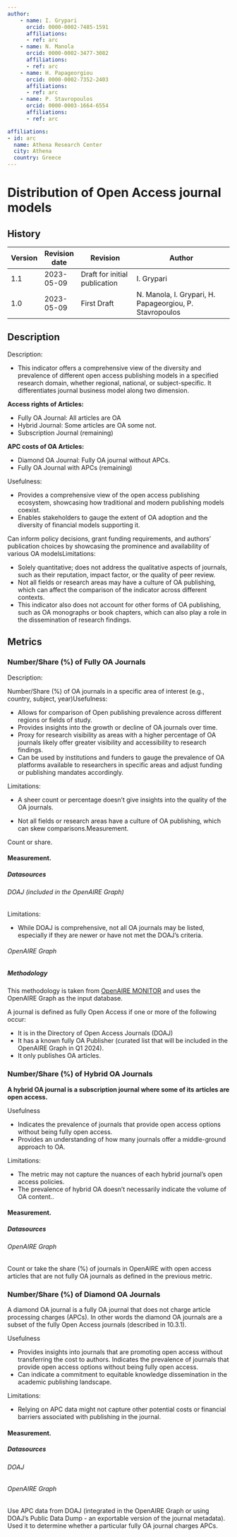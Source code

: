 ```yaml
---
author:
    - name: I. Grypari
      orcid: 0000-0002-7485-1591
      affiliations:
      - ref: arc
    - name: N. Manola
      orcid: 0000-0002-3477-3082
      affiliations:
      - ref: arc
    - name: H. Papageorgiou
      orcid: 0000-0002-7352-2403
      affiliations:
      - ref: arc
    - name: P. Stavropoulos
      orcid: 0000-0003-1664-6554
      affiliations:
      - ref: arc

affiliations:
- id: arc
  name: Athena Research Center
  city: Athena
  country: Greece
---
```


# Distribution of Open Access journal models {#open-access-journals .unnumbered}

::: {}

## History

| Version | Revision date | Revision                      | Author                                                  |
|---------|---------------|-------------------------------|---------------------------------------------------------|
| 1.1     | 2023-05-09    | Draft for initial publication | I. Grypari                                              |
| 1.0     | 2023-05-09    | First Draft                   | N. Manola, I. Grypari, H. Papageorgiou, P. Stavropoulos |

:::

## Description

Description:

-   This indicator offers a comprehensive view of the diversity and prevalence of different open access publishing models in a specified research domain, whether regional, national, or subject-specific. It differentiates journal business model along two dimension.

**Access rights of Articles:**

-   Fully OA Journal: All articles are OA
-   Hybrid Journal: Some articles are OA some not.
-   Subscription Journal (remaining)

**APC costs of OA Articles:**

-   Diamond OA Journal: Fully OA journal without APCs.
-   Fully OA Journal with APCs (remaining)

Usefulness:

-   Provides a comprehensive view of the open access publishing ecosystem, showcasing how traditional and modern publishing models coexist.
-   Enables stakeholders to gauge the extent of OA adoption and the diversity of financial models supporting it.

Can inform policy decisions, grant funding requirements, and authors' publication choices by showcasing the prominence and availability of various OA modelsLimitations:

-   Solely quantitative; does not address the qualitative aspects of journals, such as their reputation, impact factor, or the quality of peer review.
-   Not all fields or research areas may have a culture of OA publishing, which can affect the comparison of the indicator across different contexts.
-   This indicator also does not account for other forms of OA publishing, such as OA monographs or book chapters, which can also play a role in the dissemination of research findings.

## Metrics

### Number/Share (%) of Fully OA Journals

Description:

Number/Share (%) of OA journals in a specific area of interest (e.g., country, subject, year)Usefulness:

-   Allows for comparison of Open publishing prevalence across different regions or fields of study.
-   Provides insights into the growth or decline of OA journals over time.
-   Proxy for research visibility as areas with a higher percentage of OA journals likely offer greater visibility and accessibility to research findings.
-   Can be used by institutions and funders to gauge the prevalence of OA platforms available to researchers in specific areas and adjust funding or publishing mandates accordingly.

Limitations:

- A sheer count or percentage doesn't give insights into the quality of the OA journals.

- Not all fields or research areas have a culture of OA publishing, which can skew comparisons.[]{#measurement.-14}Measurement.

Count or share.


#### Measurement.

##### Datasources

###### DOAJ (included in the OpenAIRE Graph)

Limitations:

-   While DOAJ is comprehensive, not all OA journals may be listed, especially if they are newer or have not met the DOAJ's criteria.

###### OpenAIRE Graph

##### Methodology

This methodology is taken from [OpenAIRE MONITOR](https://monitor.openaire.eu/methodology/terminology%22%20\l%20%22constructed-attributes) and uses the OpenAIRE Graph as the input database.

A journal is defined as fully Open Access if one or more of the following occur:

-   It is in the Directory of Open Access Journals (DOAJ)
-   It has a known fully OA Publisher (curated list that will be included in the OpenAIRE Graph in Q1 2024).
-   It only publishes OA articles.

### Number/Share (%) of Hybrid OA Journals

**A hybrid OA journal is a subscription journal where some of its articles are open access.**

Usefulness

-   Indicates the prevalence of journals that provide open access options without being fully open access.
-   Provides an understanding of how many journals offer a middle-ground approach to OA.

Limitations:

-   The metric may not capture the nuances of each hybrid journal's open access policies.
-   The prevalence of hybrid OA doesn't necessarily indicate the volume of OA content..

#### Measurement.

##### Datasources

###### OpenAIRE Graph

Count or take the share (%) of journals in OpenAIRE with open access articles that are not fully OA journals as defined in the previous metric.

### Number/Share (%) of Diamond OA Journals

A diamond OA journal is a fully OA journal that does not charge article processing charges (APCs). In other words the diamond OA journals are a subset of the fully Open Access journals (described in 10.3.1).

Usefulness

-   Provides insights into journals that are promoting open access without transferring the cost to authors. Indicates the prevalence of journals that provide open access options without being fully open access.
-   Can indicate a commitment to equitable knowledge dissemination in the academic publishing landscape.

Limitations:

-   Relying on APC data might not capture other potential costs or financial barriers associated with publishing in the journal.

#### Measurement.

##### Datasources

###### DOAJ

###### OpenAIRE Graph

Use APC data from DOAJ (integrated in the OpenAIRE Graph or using DOAJ's Public Data Dump - an exportable version of the journal metadata). Used it to determine whether a particular fully OA journal charges APCs.

